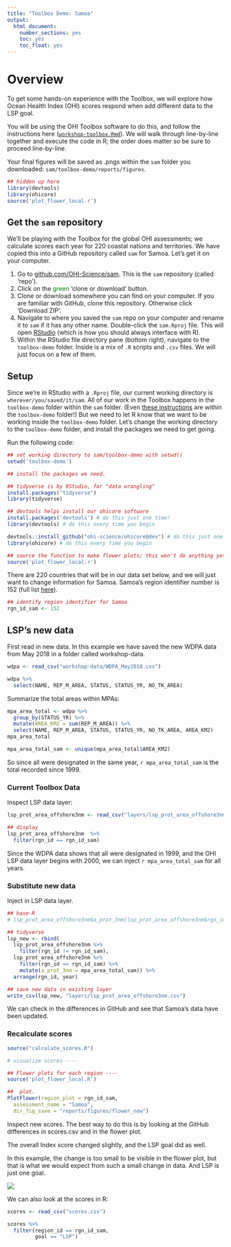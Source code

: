 ```yaml
---
title: "Toolbox Demo: Samoa"
output:
  html_document:
    number_sections: yes
    toc: yes
    toc_float: yes
---
```


# Overview

To get some hands-on experience with the Toolbox, we will explore how Ocean Health Index (OHI) scores respond when add different data to the LSP goal.  

You will be using the OHI Toolbox software to do this, and follow the instructions here ([`workshop-toolbox.Rmd`](http://ohi-science.org/sam/workshop-toolbox)). We will walk through line-by-line together and execute the code in R; the order does matter so be sure to proceed line-by-line. 

Your final figures will be saved as .pngs within the `sam` folder you downloaded: `sam/toolbox-demo/reports/figures`. 


```r
## hidden up here
library(devtools) 
library(ohicore)
source('plot_flower_local.r')
```

## Get the `sam` repository

We'll be playing with the Toolbox for the global OHI assessments; we calculate scores each year for 220 coastal nations and territories. We have copied this into a GitHub repository called `sam` for Samoa. Let's get it on your computer.

1. Go to [github.com/OHI-Science/sam](https://github.com/OHI-Science/sam). This is the `sam` repository (called 'repo'). 
2. Click on the <span style="color:green">green</span> 'clone or download' button. 
3. Clone or download somewhere you can find on your computer. If you are familiar with GitHub, clone this repository. Otherwise click 'Download ZIP'.
4. Navigate to where you saved the `sam` repo on your computer and rename it to `sam` if it has any other name. Double-click the `sam.Rproj` file. This will open [RStudio](https://www.rstudio.com/) (which is how you should always interface with R). 
5. Within the RStudio file directory pane (bottom right), navigate to the `toolbox-demo` folder. Inside is a mix of `.R` scripts and `.csv` files. We will just focus on a few of them.


## Setup

Since we're in RStudio with a `.Rproj` file, our current working directory is `wherever/you/saved/it/sam`. All of our work in the Toolbox happens in the `toolbox-demo` folder within the `sam` folder. (Even [these instructions](https://github.com/OHI-Science/sam/blob/master/toolbox-demo/workshop-toolbox.Rmd) are within the `toolbox-demo` folder!) But we need to let R know that we want to be working inside the `toolbox-demo` folder. Let's change the working directory to the `toolbox-demo` folder, and install the packages we need to get going. 

Run the following code:
```r
## set working directory to sam/toolbox-demo with setwd()
setwd('toolbox-demo')

## install the packages we need. 

## tidyverse is by RStudio, for "data wrangling"
install.packages("tidyverse")
library(tidyverse)

## devtools helps install our ohicore software
install.packages('devtools') # do this just one time!
library(devtools) # do this every time you begin

devtools::install_github("ohi-science/ohicore@dev") # do this just one time!
library(ohicore) # do this every time you begin

## source the function to make flower plots; this won't do anything yet, but it makes it available to us.
source('plot_flower_local.r')
```

There are 220 countries that will be in our data set below, and we will just want to change information for Samoa. Samoa's region identifier number is 152 (full list [here](https://github.com/OHI-Science/sam/blob/master/toolbox-demo/layers/rgn_global.csv)).

```r
## identify region identifier for Samoa
rgn_id_sam <- 152
```

## LSP's new data

First read in new data. In this example we have saved the new WDPA data from May 2018 in a folder called workshop-data.

```r
wdpa <- read_csv("workshop-data/WDPA_May2018.csv")

wdpa %>%
  select(NAME, REP_M_AREA, STATUS, STATUS_YR, NO_TK_AREA)
```

Summarize the total areas within MPAs:

```r
mpa_area_total <- wdpa %>%
  group_by(STATUS_YR) %>%
  mutate(AREA_KM2 = sum(REP_M_AREA)) %>%
  select(NAME, REP_M_AREA, STATUS, STATUS_YR, NO_TK_AREA, AREA_KM2)
mpa_area_total

mpa_area_total_sam <- unique(mpa_area_total$AREA_KM2)
```

So since all were designated in the same year, `r mpa_area_total_sam` is the total recorded since 1999.

### Current Toolbox Data

Inspect LSP data layer: 

```r
lsp_prot_area_offshore3nm <- read_csv("layers/lsp_prot_area_offshore3nm.csv")

## display
lsp_prot_area_offshore3nm  %>%
  filter(rgn_id == rgn_id_sam)
```


Since the WDPA data shows that all were designated in 1999, and the OHI LSP data layer begins with 2000, we can inject `r mpa_area_total_sam` for all years.

### Substitute new data

Inject in LSP data layer. 

```r
## base-R
# lsp_prot_area_offshore3nm$a_prot_3nm[lsp_prot_area_offshore3nm$rgn_id == rgn_id_sam] <- mpa_area_total_sam

## tidyverse
lsp_new <- rbind(
  lsp_prot_area_offshore3nm %>%
    filter(rgn_id != rgn_id_sam), 
  lsp_prot_area_offshore3nm %>%
    filter(rgn_id == rgn_id_sam) %>%
    mutate(a_prot_3nm = mpa_area_total_sam)) %>%
  arrange(rgn_id, year)

## save new data in existing layer
write_csv(lsp_new, "layers/lsp_prot_area_offshore3nm.csv")
```

We can check in the differences in GitHub and see that Samoa's data have been updated. 

###  Recalculate scores

```r
source("calculate_scores.R")

# visualize scores ----

## Flower plots for each region ----
source('plot_flower_local.R')

##  plot.
PlotFlower(region_plot = rgn_id_sam,
  assessment_name = "Samoa", 
  dir_fig_save = "reports/figures/flower_new")
```


Inspect new scores. The best way to do this is by looking at the GitHub differences in scores.csv and in the flower plot. 

The overall Index score changed slightly, and the LSP goal did as well. 

In this example, the change is too small to be visible in the flower plot, but that is what we would expect from such a small change in data. And LSP is just one goal.

![](images/flowerplot_diff.png)


We can also look at the scores in R:

```r
scores <- read_csv("scores.csv")

scores %>%
  filter(region_id == rgn_id_sam, 
         goal == "LSP")
```

